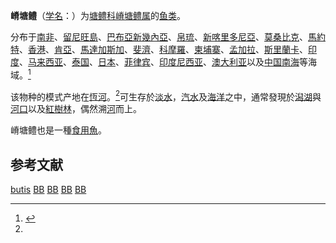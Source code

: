 {{Speciesbox 
| status = LC
| status_system = IUCN3.1
| status_ref = <ref>Larson, H. 2012. Butis butis. In: IUCN 2013. IUCN Red List of Threatened Species. Version 2013.1. <[http://www.iucnredlist.org www.iucnredlist.org] {{Wayback|url=http://www.iucnredlist.org/ |date=20180508171911 }}>. Downloaded on 04 July 2013.</ref>
| image = Crazy fish, Butis butis (Hamilton, 1822) by M. L. Nievera (colored).png
| taxon = Butis butis 
| authority =  (Hamilton, 1822)<ref name='id8241'>{{cite web| url =http://www.bioinfo.cn/db05/BjdwSpecies.php?action=view&id=8241| title =嵴塘鳢| work =《中国动物物种编目数据库》| publisher =中国科学院微生物研究所| author =中国科学院动物研究所| accessdate =2009-04-16| deadurl =yes| archiveurl =https://web.archive.org/web/20160305022919/http://www.bioinfo.cn/db05/BjdwSpecies.php?action=view&id=8241| archivedate =2016-03-05}}</ref>
| synonyms = ''Cheilodipterus butis'' Hamilton, 1822

''Eleotris amboinensis'' (non Bleeker, 1853)

''Eleotris butis'' (Hamilton, 1822)

''Eleotris melanopterus'' (non Bleeker, 1852)

''Elestris butis'' (Hamilton, 1822)  
}}

'''嵴塘鳢'''（[[学名|学名]]：{{lang|la|''Butis butis''}}）为[[塘鳢科|塘鳢科]][[嵴塘鳢属|嵴塘鳢属]]的[[鱼类|鱼类]]。

分布于[[南非|南非]]、[[留尼旺島|留尼旺島]]、[[巴布亞新幾內亞|巴布亞新幾內亞]]、[[帛琉|帛琉]]、[[新喀里多尼亞|新喀里多尼亞]]、[[莫桑比克|莫桑比克]]、[[馬約特|馬約特]]、[[香港|香港]]、[[肯亞|肯亞]]、[[馬達加斯加|馬達加斯加]]、[[斐濟|斐濟]]、[[科摩羅|科摩羅]]、[[柬埔寨|柬埔寨]]、[[孟加拉|孟加拉]]、[[斯里蘭卡|斯里蘭卡]]、[[印度|印度]]、[[马来西亚|马来西亚]]、[[泰国|泰国]]、[[日本|日本]]、[[菲律宾|菲律宾]]、[[印度尼西亚|印度尼西亚]]、[[澳大利亚|澳大利亚]]以及[[中国|中国]][[南海|南海]]等海域。<ref>{{cite web | url = http://fishbase.sinica.edu.tw/Summary/speciesSummary.php?ID=8035&genusname=Butis&speciesname=butis | title = Fishbase - Butis butis | work =  | publisher = Fishbase | author =  | accessdate = 2009-05-08 | archive-date = 2019-06-10 | archive-url = https://web.archive.org/web/20190610020251/http://fishbase.sinica.edu.tw/Summary/speciesSummary.php?ID=8035&genusname=Butis&speciesname=butis }}</ref>

该物种的模式产地在[[恆河|恆河]]。<ref name='id8241'/>可生存於[[淡水|淡水]]，[[汽水_(水域)|汽水]]及[[海洋|海洋]]之中，通常發現於[[潟湖|潟湖]]與[[河口|河口]]以及[[紅樹林|紅樹林]]，偶然溯[[河|河]]而上。

嵴塘鳢也是一種[[食用魚|食用魚]]。

== 参考文献 ==
{{reflist}}

{{Wikispecies|Butis butis}}
{{Taxonbar|from=Q2297666}}

[[Category:嵴塘鳢属|butis]]
[[Category:IUCN红色名录无危物种|BB]]
[[Category:食用鱼|BB]]
[[Category:南非动物|BB]]
[[Category:1822年描述的鱼类|BB]]